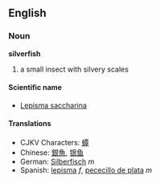 ==English==
===Noun===
'''silverfish'''

# a small insect with silvery scales

====Scientific name====
*[[Lepisma saccharina]]

====Translations====
*CJKV Characters: [[蟫]]
*Chinese: [[銀魚]], [[银鱼]]
*German: [[Silberfisch]] ''m''
*Spanish: [[lepisma]] ''f'', [[pececillo de plata]] ''m''